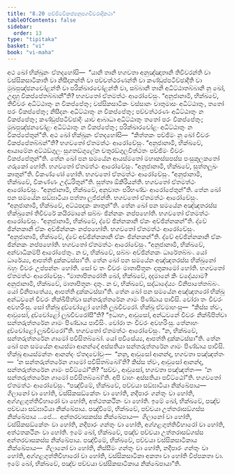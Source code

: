 ```yaml
---
title: "8.20 පච්ඡිමවිකප්පනුපගචීවරාදිකථා"
tableOfContents: false
sidebar:
  order: 13
type: "tipitaka"
basket: "vi"
book: "vi-maha"
---
```



<DynamicBreadcrumb />

<Division number="358" book="vi-maha">

<Paragraph number="1679" book="vi-maha">
අථ ඛෝ භික්ඛූනං ඒතදහෝසි—  “යානි තානි භගවතා අනුඤ්ඤාතානි තිචීවරන්ති වා වස්සිකසාටිකාති වා නිසීදනන්ති වා පච්චත්ථරණන්ති වා කණ්ඩුප්පටිච්ඡාදීති වා මුඛපුඤ්ඡනචෝළන්ති වා පරික්ඛාරචෝළන්ති වා, සබ්බානි තානි අධිට්ඨාතබ්බානි නු ඛෝ, උදාහු විකප්පේතබ්බානී”ති? භගවතෝ ඒතමත්ථං ආරෝචේසුං. “අනුජානාමි, භික්ඛවේ, තිචීවරං අධිට්ඨාතුං න විකප්පේතුං; වස්සිකසාටිකං වස්සානං චාතුමාසං අධිට්ඨාතුං, තතෝ පරං විකප්පේතුං; නිසීදනං අධිට්ඨාතුං න විකප්පේතුං; පච්චත්ථරණං අධිට්ඨාතුං න විකප්පේතුං; කණ්ඩුප්පටිච්ඡාදිං යාව ආබාධා අධිට්ඨාතුං තතෝ පරං විකප්පේතුං; මුඛපුඤ්ඡනචෝළං අධිට්ඨාතුං න විකප්පේතුං; පරික්ඛාරචෝළං අධිට්ඨාතුං න විකප්පේතුන්”ති.
</Paragraph>

<Paragraph number="1680" book="vi-maha">
අථ ඛෝ භික්ඛූනං ඒතදහෝසි—  “කිත්තකං පච්ඡිමං නු ඛෝ චීවරං විකප්පේතබ්බන්”ති? භගවතෝ ඒතමත්ථං ආරෝචේසුං. “අනුජානාමි, භික්ඛවේ, ආයාමේන අට්ඨඞ්ගුලං සුගතඞ්ගුලේන චතුරඞ්ගුලවිත්ථතං පච්ඡිමං චීවරං විකප්පේතුන්”ති.
</Paragraph>

</Division>
<Division number="359" book="vi-maha">

<Paragraph number="1681" book="vi-maha">
තේන ඛෝ පන සමයේන ආයස්මතෝ මහාකස්සපස්ස පංසුකූලකතෝ ගරුකෝ හෝති. භගවතෝ ඒතමත්ථං ආරෝචේසුං. “අනුජානාමි, භික්ඛවේ, සුත්තලූඛං කාතුන්”ති. විකණ්ණෝ හෝති. භගවතෝ ඒතමත්ථං ආරෝචේසුං. “අනුජානාමි, භික්ඛවේ, විකණ්ණං උද්ධරිතුන්”ති. සුත්තා ඕකිරියන්ති. භගවතෝ ඒතමත්ථං ආරෝචේසුං. “අනුජානාමි, භික්ඛවේ, අනුවාතං පරිභණ්ඩං ආරෝපේතුන්”ති.
</Paragraph>

<Paragraph number="1682" book="vi-maha">
තේන ඛෝ පන සමයේන සඞ්ඝාටියා පත්තා ලුජ්ජන්ති. භගවතෝ ඒතමත්ථං ආරෝචේසුං. “අනුජානාමි, භික්ඛවේ, අට්ඨපදකං කාතුන්”ති.
</Paragraph>

</Division>
<Division number="360" book="vi-maha">

<Paragraph number="1683" book="vi-maha">
තේන ඛෝ පන සමයේන අඤ්ඤතරස්ස භික්ඛුනෝ තිචීවරේ කයිරමානේ සබ්බං ඡින්නකං නප්පහෝති. භගවතෝ ඒතමත්ථං ආරෝචේසුං. “අනුජානාමි, භික්ඛවේ, ද්වේ ඡින්නකානි ඒකං අච්ඡින්නකන්”ති.
</Paragraph>

<Paragraph number="1684" book="vi-maha">
ද්වේ ඡින්නකානි ඒකං අච්ඡින්නකං නප්පහෝති. භගවතෝ ඒතමත්ථං ආරෝචේසුං. “අනුජානාමි, භික්ඛවේ, ද්වේ අච්ඡින්නකානි ඒකං ඡින්නකන්”ති.
</Paragraph>

<Paragraph number="1685" book="vi-maha">
ද්වේ අච්ඡින්නකානි ඒකං ඡින්නකං නප්පහෝති. භගවතෝ ඒතමත්ථං ආරෝචේසුං. “අනුජානාමි, භික්ඛවේ, අන්වාධිකම්පි ආරෝපේතුං. න ච, භික්ඛවේ, සබ්බං අච්ඡින්නකං ධාරේතබ්බං. යෝ ධාරේය්‍ය, ආපත්ති දුක්කටස්සා”ති.
</Paragraph>

</Division>
<Division number="361" book="vi-maha">

<Paragraph number="1686" book="vi-maha">
තේන ඛෝ පන සමයේන අඤ්ඤතරස්ස භික්ඛුනෝ බහුං චීවරං උප්පන්නං හෝති. සෝ ච තං චීවරං මාතාපිතූනං දාතුකාමෝ හෝති. භගවතෝ ඒතමත්ථං ආරෝචේසුං. “මාතාපිතරෝති ඛෝ, භික්ඛවේ, දදමානේ කිං වදේය්‍යාම? අනුජානාමි, භික්ඛවේ, මාතාපිතූනං දාතුං. න ච, භික්ඛවේ, සද්ධාදේය්‍යං විනිපාතේතබ්බං. යෝ විනිපාතේය්‍ය, ආපත්ති දුක්කටස්සා”ති.
</Paragraph>

</Division>
<Division number="362" book="vi-maha">

<Paragraph number="1687" book="vi-maha">
තේන ඛෝ පන සමයේන අඤ්ඤතරෝ භික්ඛු අන්ධවනේ චීවරං නික්ඛිපිත්වා සන්තරුත්තරේන ගාමං පිණ්ඩාය පාවිසි. චෝරා තං චීවරං අවහරිංසු. සෝ භික්ඛු දුච්චෝළෝ හෝති ලූඛචීවරෝ. භික්ඛූ ඒවමාහංසු—  “කිස්ස ත්වං, ආවුසෝ, දුච්චෝළෝ ලූඛචීවරෝසී”ති? “ඉධාහං, ආවුසෝ, අන්ධවනේ චීවරං නික්ඛිපිත්වා සන්තරුත්තරේන ගාමං පිණ්ඩාය පාවිසිං. චෝරා තං චීවරං අවහරිංසු. තේනාහං දුච්චෝළෝ ලූඛචීවරෝ”ති. භගවතෝ ඒතමත්ථං ආරෝචේසුං. “න, භික්ඛවේ, සන්තරුත්තරේන ගාමෝ පවිසිතබ්බෝ. යෝ පවිසේය්‍ය, ආපත්ති දුක්කටස්සා”ති.
</Paragraph>

<Paragraph number="1688" book="vi-maha">
තේන ඛෝ පන සමයේන ආයස්මා ආනන්දෝ අස්සතියා සන්තරුත්තරේන ගාමං පිණ්ඩාය පාවිසි. භික්ඛූ ආයස්මන්තං ආනන්දං ඒතදවෝචුං—  “නනු, ආවුසෝ ආනන්ද, භගවතා පඤ්ඤත්තං—  ‘න සන්තරුත්තරේන ගාමෝ පවිසිතබ්බෝ’ති? කිස්ස ත්වං, ආවුසෝ ආනන්ද, සන්තරුත්තරේන ගාමං පවිට්ඨෝ”ති? “සච්චං, ආවුසෝ, භගවතා පඤ්ඤත්තං—  ‘න සන්තරුත්තරේන ගාමෝ පවිසිතබ්බෝ’ති. අපි චාහං අස්සතියා පවිට්ඨෝ”ති. භගවතෝ ඒතමත්ථං ආරෝචේසුං.
</Paragraph>

<Paragraph number="1689" book="vi-maha">
“පඤ්චිමේ, භික්ඛවේ, පච්චයා සඞ්ඝාටියා නික්ඛේපාය—  ගිලානෝ වා හෝති, වස්සිකසඞ්කේතං වා හෝති, නදීපාරං ගන්තුං වා හෝති, අග්ගළගුත්තිවිහාරෝ වා හෝති, අත්ථතකථිනං වා හෝති. ඉමේ ඛෝ, භික්ඛවේ, පඤ්ච පච්චයා සඞ්ඝාටියා නික්ඛේපාය.
</Paragraph>

<Paragraph number="1690" book="vi-maha">
පඤ්චිමේ, භික්ඛවේ, පච්චයා උත්තරාසඞ්ගස්ස නික්ඛේපාය …පේ…  අන්තරවාසකස්ස නික්ඛේපාය—  ගිලානෝ වා හෝති, වස්සිකසඞ්කේතං වා හෝති, නදීපාරං ගන්තුං වා හෝති, අග්ගළගුත්තිවිහාරෝ වා හෝති, අත්ථතකථිනං වා හෝති. ඉමේ ඛෝ, භික්ඛවේ, පඤ්ච පච්චයා උත්තරාසඞ්ගස්ස අන්තරවාසකස්ස නික්ඛේපාය.
</Paragraph>

<Paragraph number="1691" book="vi-maha">
පඤ්චිමේ, භික්ඛවේ, පච්චයා වස්සිකසාටිකාය නික්ඛේපාය—  ගිලානෝ වා හෝති, නිස්සීමං ගන්තුං වා හෝති, නදීපාරං ගන්තුං වා හෝති, අග්ගළගුත්තිවිහාරෝ වා හෝති, වස්සිකසාටිකා අකතා වා හෝති විප්පකතා වා. ඉමේ ඛෝ, භික්ඛවේ, පඤ්ච පච්චයා වස්සිකසාටිකාය නික්ඛේපායා”ති.
</Paragraph>
</Division>